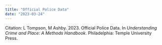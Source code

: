 ```yaml
---
title: "Official Police Data"
date: "2023-03-24"
---
```


Citation: L Tompson, M Ashby. 2023. Official Police Data. In _Understanding Crime and Place: A Methods Handbook_. Philadelphia: Temple University Press.
